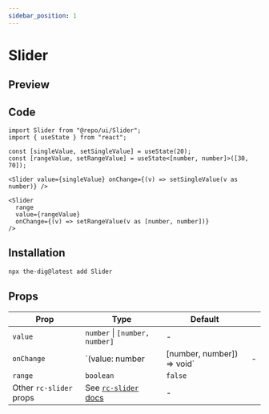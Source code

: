 ```yaml
---
sidebar_position: 1
---
```


# Slider

## Preview


<Container>
  <SliderWrapper />
</Container>

## Code

```tsx
import Slider from "@repo/ui/Slider";
import { useState } from "react";

const [singleValue, setSingleValue] = useState(20);
const [rangeValue, setRangeValue] = useState<[number, number]>([30, 70]);

<Slider value={singleValue} onChange={(v) => setSingleValue(v as number)} />

<Slider
  range
  value={rangeValue}
  onChange={(v) => setRangeValue(v as [number, number])}
/>
```

## Installation

```bash
npx the-dig@latest add Slider
```

## Props

| Prop                    | Type                                                              | Default                      |   |
| ----------------------- | ----------------------------------------------------------------- | ---------------------------- | - |
| `value`                 | `number` \| `[number, number]`                                    | -                            |   |
| `onChange`              | \`(value: number                                                  | \[number, number]) => void\` | - |
| `range`                 | `boolean`                                                         | `false`                      |   |
| Other `rc-slider` props | See [`rc-slider` docs](https://github.com/react-component/slider) | -                            |   |
